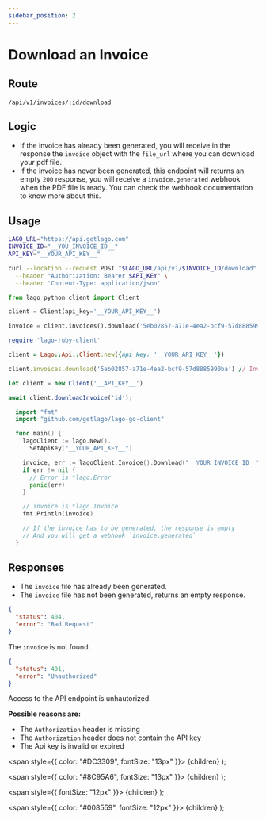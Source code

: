 ```yaml
---
sidebar_position: 2
---
```



# Download an Invoice

## Route

```curl title="POST"
/api/v1/invoices/:id/download
```

## Logic

- If the invoice has already been generated, you will receive in the response the `invoice` object with the `file_url` where you can download your pdf file.
- If the invoice has never been generated, this endpoint will returns an empty `200` response, you will receive a `invoice.generated` webhook when the PDF file is ready.
  You can check the webhook documentation to know more about this.

## Usage

<Tabs groupId="prog-language">
  <TabItem value="curl" label="Curl" default>

  ```bash
  LAGO_URL="https://api.getlago.com"
  INVOICE_ID="__YOU_INVOICE_ID__"
  API_KEY="__YOUR_API_KEY__"

  curl --location --request POST "$LAGO_URL/api/v1/$INVOICE_ID/download" \
    --header "Authorization: Bearer $API_KEY" \
    --header 'Content-Type: application/json'
  ```
  </TabItem>

  <TabItem value="python" label="Python">

  ```python
  from lago_python_client import Client

  client = Client(api_key='__YOUR_API_KEY__')

  invoice = client.invoices().download('5eb02857-a71e-4ea2-bcf9-57d8885990ba') # Invoice ID
  ```
  </TabItem>

  <TabItem value="ruby" label="Ruby">

  ```ruby
  require 'lago-ruby-client'

  client = Lago::Api::Client.new({api_key: '__YOUR_API_KEY__'})

  client.invoices.download('5eb02857-a71e-4ea2-bcf9-57d8885990ba') // Invoice ID
  ```
  </TabItem>

  <TabItem value="javascript" label="Node.js">

  ```javascript
  let client = new Client('__API_KEY__')

  await client.downloadInvoice('id');
  ```
  </TabItem>

  <TabItem value="go" label="Go">

  ```go
    import "fmt"
    import "github.com/getlago/lago-go-client"

    func main() {
      lagoClient := lago.New().
        SetApiKey("__YOUR_API_KEY__")

      invoice, err := lagoClient.Invoice().Download("__YOUR_INVOICE_ID__")
      if err != nil {
        // Error is *lago.Error
        panic(err)
      }

      // invoice is *lago.Invoice
      fmt.Println(invoice)

      // If the invoice has to be generated, the response is empty
      // And you will get a webhook `invoice.generated`
    }
  ```

  </TabItem>
</Tabs>

## Responses

<Tabs>
  <TabItem value="200" label="HTTP 200" default>

  * The `invoice` file has already been generated.
  * The `invoice` file has not been generated, returns an empty response.


  </TabItem>

  <TabItem value="404" label="HTTP 404">

  ```json
  {
    "status": 404,
    "error": "Bad Request"
  }
  ```

  The `invoice` is not found.
  </TabItem>

  <TabItem value="401" label="HTTP 401">

  ```json
  {
    "status": 401,
    "error": "Unauthorized"
  }
  ```

  Access to the API endpoint is unhautorized.

  **Possible reasons are:**
  * The `Authorization` header is missing
  * The `Authorization` header does not contain the API key
  * The Api key is invalid or expired


  </TabItem>
</Tabs>

  <span
    style={{
      color: "#DC3309",
      fontSize: "13px"
    }}>
    {children}
  </span>
);

  <span
    style={{
      color: "#8C95A6",
      fontSize: "13px"
    }}>
    {children}
  </span>
);

  <span
    style={{
      fontSize: "12px"
    }}>
    {children}
  </span>
);

  <span
    style={{
      color: "#008559",
      fontSize: "12px"
    }}>
    {children}
  </span>
);
